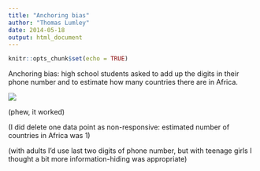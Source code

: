 ```yaml
---
title: "Anchoring bias"
author: "Thomas Lumley"
date: 2014-05-18
output: html_document
---
```


```r
knitr::opts_chunk$set(echo = TRUE)
```

Anchoring bias: high school students asked to add up the digits in their phone number and to estimate how many countries there are in Africa.

![](https://31.media.tumblr.com/632d8738a3eb36f00b24c469a20855b7/tumblr_inline_n5t53cf16m1s1hdxy.png)

(phew, it worked)

(I did delete one data point as non-responsive: estimated number of countries in Africa was 1)

(with adults I'd use last two digits of phone number, but with teenage girls I thought a bit more information-hiding was appropriate)

